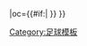 {{fb team |t=-{zh-cn:京士利恩;zh-hk:京士林恩;zh-tw:金斯林;}- |tan=金斯林足球會 |tc=ENG |abb={{#if:{{{abb|}}}|KIN{{0}}}} |oc={{#if:{{{oc|}}}|{{{oc}}} }} }}<!-- --><noinclude>[[Category:足球模板]]</noinclude>